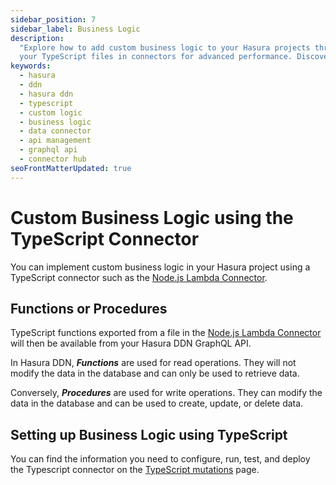```yaml
---
sidebar_position: 7
sidebar_label: Business Logic
description:
  "Explore how to add custom business logic to your Hasura projects through the TypeScript data connector. Integrate
  your TypeScript files in connectors for advanced performance. Discover more at the official Hasura Connector Hub."
keywords:
  - hasura
  - ddn
  - hasura ddn
  - typescript
  - custom logic
  - business logic
  - data connector
  - api management
  - graphql api
  - connector hub
seoFrontMatterUpdated: true
---
```


# Custom Business Logic using the TypeScript Connector

You can implement custom business logic in your Hasura project using a TypeScript connector such as the
[Node.js Lambda Connector](https://github.com/hasura/ndc-nodejs-lambda).

## Functions or Procedures

TypeScript functions exported from a file in the [Node.js Lambda Connector](https://github.com/hasura/ndc-nodejs-lambda)
will then be available from your Hasura DDN GraphQL API.

In Hasura DDN, _**Functions**_ are used for read operations. They will not modify the data in the database and can only be
used to retrieve data.

Conversely, _**Procedures**_ are used for write operations. They can modify the data in the database and can be used to
create, update, or delete data.

## Setting up Business Logic using TypeScript

You can find the information you need to configure, run, test, and deploy the Typescript connector on the
[TypeScript mutations](/graphql-api/mutations/typescript.mdx) page.